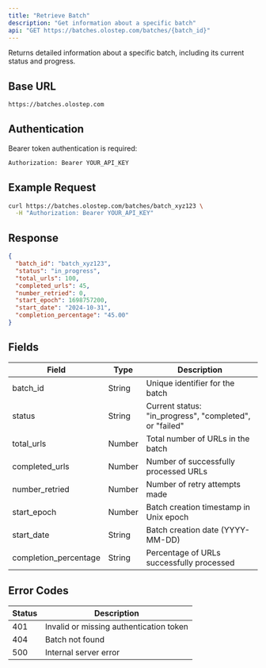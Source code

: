 ```yaml
---
title: "Retrieve Batch"
description: "Get information about a specific batch"
api: "GET https://batches.olostep.com/batches/{batch_id}"
---
```


Returns detailed information about a specific batch, including its current status and progress.

## Base URL

```bash
https://batches.olostep.com
```

## Authentication

Bearer token authentication is required:

```bash
Authorization: Bearer YOUR_API_KEY
```

## Example Request

```bash
curl https://batches.olostep.com/batches/batch_xyz123 \
  -H "Authorization: Bearer YOUR_API_KEY"
```

## Response

```json
{
  "batch_id": "batch_xyz123",
  "status": "in_progress",
  "total_urls": 100,
  "completed_urls": 45,
  "number_retried": 0,
  "start_epoch": 1698757200,
  "start_date": "2024-10-31",
  "completion_percentage": "45.00"
}
```

## Fields

| Field                   | Type   | Description                                  |
|-------------------------|--------|----------------------------------------------|
| batch_id                | String | Unique identifier for the batch             |
| status                  | String | Current status: "in_progress", "completed", or "failed" |
| total_urls              | Number | Total number of URLs in the batch           |
| completed_urls          | Number | Number of successfully processed URLs       |
| number_retried          | Number | Number of retry attempts made               |
| start_epoch             | Number | Batch creation timestamp in Unix epoch      |
| start_date              | String | Batch creation date (YYYY-MM-DD)            |
| completion_percentage   | String | Percentage of URLs successfully processed  |

## Error Codes

| Status | Description                           |
|--------|---------------------------------------|
| 401    | Invalid or missing authentication token |
| 404    | Batch not found                       |
| 500    | Internal server error                 |